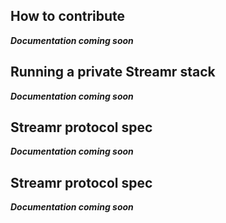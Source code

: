 


<section id="how-to-contribute">

## How to contribute
***Documentation coming soon***

</section>

<section id="running-private-streamr-stack">

## Running a private Streamr stack
***Documentation coming soon***

</section>

<section id="streamr-protocol-spec">

## Streamr protocol spec
***Documentation coming soon***

</section>

<section id="streamr-protocol-spec">

## Streamr protocol spec
***Documentation coming soon***

</section>